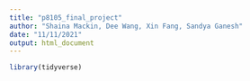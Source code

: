 ```yaml
---
title: "p8105_final_project"
author: "Shaina Mackin, Dee Wang, Xin Fang, Sandya Ganesh"
date: "11/11/2021"
output: html_document
---
```


```r
library(tidyverse)
```